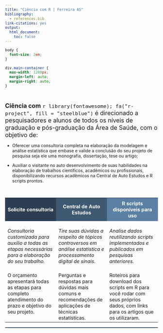 ```yaml
---
title: "Ciência com R | Ferreira AS"
bibliography:
  - references.bib
link-citations: yes
output:
  html_document:
    toc: false
---
```


```css
body {
  font-size: 2em;
}

div.main-container {
  max-width: 1280px;
  margin-left: auto;
  margin-right: auto;
}
```

<br>

<span style="font-size: 1.4em;">**Ciência com** `r library(fontawesome); fa("r-project", fill = "steelblue")` é direcionado a pesquisadores e alunos de todos os níveis de graduação e pós-graduação da Área de Saúde, com o objetivo de:</span>

* Oferecer uma consultoria completa na elaboração da modelagem e análise estatística que embase e valide a conclusão do seu projeto de pesquisa seja ele uma monografia, dissertação, tese ou artigo;

* Auxiliar o visitante no auto desenvolvimento de suas habilidades na elaboração de trabalhos científicos, acadêmicos ou profissionais, disponibilizando recursos acadêmicos na Central de Auto Estudos e R scripts prontos.

<br>

<table style="width=100%;">
  <colgroup>
       <col span="1" style="width: 33%;">
       <col span="1" style="width: 33%;">
       <col span="1" style="width: 33%;">
    </colgroup>
  <tr>
    <th style="background-color:#2C3E50;padding:0.5em"><font color="white">Solicite consultoria</th>
    <th style="background-color:#3f5973;padding:0.5em"><font color="white">Central de Auto Estudos</th>
    <th style="background-color:#5b80a4;padding:0.5em"><font color="white">R scripts disponíveis para uso</th>
  </tr>
  <tr style="vertical-align:top">
    <td><br>*Consultoria customizada para auxílio a todas as etapas necessárias para a elaboração do seu trabalho.*<br><br></td> 
    <td><br>*Tire suas dúvidas a respeito de tópicos controversos em análise estatística e processamento digital de sinais.*<br><br></td>
    <td><br>*Analise dados reutilizando scripts implementados e publicados em pesquisas anteriores.*<br><br></td>
  </tr>
  <tr style="vertical-align:top">
    <td>O orçamento apresentará todas as etapas para completo atendimento do prazo e objetivo do seu projeto.</td>
    <td>Perguntas e respostas para dúvidas mais comuns e recomendações de aplicações de técnicas estatísticas.</td>
    <td>Roteiros para download dos scripts em R para você rodar com seus próprios dados, com links para os artigos que os utilizaram.</td>
  </tr>
</table>

<!--script for generating HORIZONTAL LINE-->
<hr style="height:2px;border-width:0;color:#2C3E50;background-color:#2C3E50">
